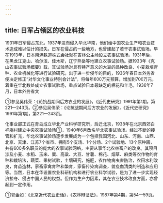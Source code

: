```yaml
---
---
---
```

title: 日军占领区的农业科技
---



1931年日军侵占东北，1937年进而侵入华北华南，他们给中国农业生产和农业技术造成难以估计的损失。日军在侵占的一些地方，也曾建起了若干农事试验场。早在1913年，日本南满铁道株式会社就在吉林公主岭设立农事试验场。1931年后，在黑龙江克山、哈尔滨、佳木斯，辽宁熊岳等地建立农事试验场。据1933年《克山农事试验场概要》载，其试验场对具有特产意义的大豆的品种改良、小麦栽培育种、农业机械化等进行试验研究。出于进一步侵华的目的，1936年春日本外务省便决定修正“对华文化事业特别会计法”，将每年600万元预算，增加到700万元，着重在华北数处成立农事试验场，重点试验日本最缺乏的棉花和羊毛。1936年7月，日本外务省文

①参见吴伟荣：《论抗战期间后方农业的发展》，《近代史研究》1991年第1期，第221—243页。②参见吴伟荣：《论抗战期间后方农业的发展》，《近代史研究》1991年第1期，第221—243页。

化事业部正式在青岛成立华北产业科学研究所，后迁北京，1938年在北京西郊白祥庵村建立中央农事试验场①，1940年6月改名华北农事试验场。经过不断的接管和扩充，华北农事试验场逐步发展成为一个包括我国河北、山东、河南、山西、北京、天津、江苏7个省市、拥有5个支场、1个分场、2个试验地、13个原种圃，共有600多名职员的庞大的农事试验网络，主要从事华北农林畜产的改良。其项目涉及小麦、水稻、玉米、粟、高粱、大豆、甘薯、棉花、烟草、麻类等农作物的育种和栽培法，蔬菜、果树试验，土壤研究，施肥，农作物病虫害防治，农田水利改良，育苗造林，家畜家禽育种和繁育，家畜传染病调查，兽疫血清类的制造和应用等。当然，日本在华设置农业科研机构和进行农业科学试验，是为了进一步实现经济掠夺、侵占中国人民的权益。但作为生产力因素，其在农业技术改良方面，亦曾起到一定作用。

①郭金如：《北京近代农业史话》，《农林辩证法》，1987年第4期，第54—59页。